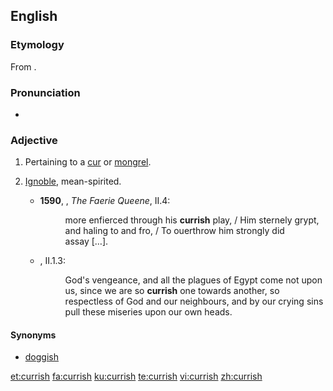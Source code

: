 ==English==

===Etymology===
From {{suffix|cur|ish|lang=en}}.

===Pronunciation===
* {{a|UK}} {{IPA|/ˈkəːɹɪʃ/|lang=en}}

===Adjective===
{{en-adj}}

# Pertaining to a [[cur]] or [[mongrel]].
# {{label|en|now|_|rare}} [[ignoble|Ignoble]], mean-spirited.
#* '''1590''', {{w|Edmund Spenser}}, ''The Faerie Queene'', II.4:
#*: more enfierced through his '''currish''' play, / Him sternely grypt, and haling to and fro, / To ouerthrow him strongly did assay&nbsp;[…].
#* {{RQ:RBrtn AntmyMlncly}}, II.1.3:
#*: God's vengeance, and all the plagues of Egypt come not upon us, since we are so '''currish''' one towards another, so respectless of God and our neighbours, and by our crying sins pull these miseries upon our own heads.

====Synonyms====
* [[doggish]]

[[et:currish]]
[[fa:currish]]
[[ku:currish]]
[[te:currish]]
[[vi:currish]]
[[zh:currish]]